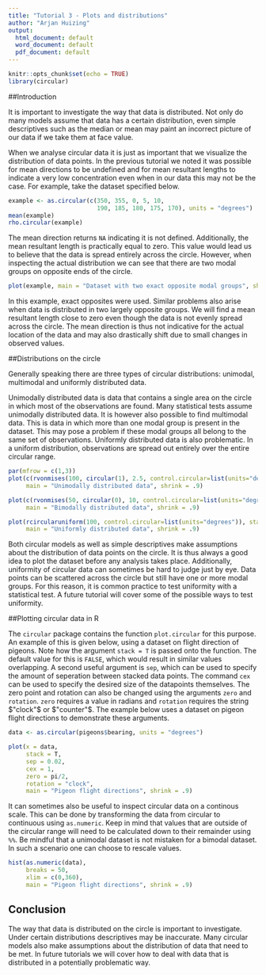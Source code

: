 ```yaml
---
title: "Tutorial 3 - Plots and distributions"
author: "Arjan Huizing"
output:
  html_document: default
  word_document: default
  pdf_document: default
---
```


```r
knitr::opts_chunk$set(echo = TRUE)
library(circular)
```

##Introduction

It is important to investigate the way that data is distributed. Not only do many models assume that data has a certain distribution, even simple descriptives such as the median or mean may paint an incorrect picture of our data if we take them at face value. 

When we analyse circular data it is just as important that we visualize the distribution of data points. In the previous tutorial we noted it was possible for mean directions to be undefined and for mean resultant lengths to indicate a very low concentration even when in our data this may not be the case. For example, take the dataset specified below. 

```r
example <- as.circular(c(350, 355, 0, 5, 10, 
                         190, 185, 180, 175, 170), units = "degrees")
mean(example)
rho.circular(example)
```

The mean direction returns `NA` indicating it is not defined. Additionally, the mean resultant length is practically equal to zero. This value would lead us to believe that the data is spread entirely across the circle. However, when inspecting the actual distribution we can see that there are two modal groups on opposite ends of the circle.

```r
plot(example, main = "Dataset with two exact opposite modal groups", shrink = .9)
```

In this example, exact opposites were used. Similar problems also arise when data is distributed in two largely opposite groups. We will find a mean resultant length close to zero even though the data is not evenly spread across the circle. The mean direction is thus not indicative for the actual location of the data and may also drastically shift due to small changes in observed values.

##Distributions on the circle

Generally speaking there are three types of circular distributions: unimodal, multimodal and uniformly distributed data. 

Unimodally distributed data is data that contains a single area on the circle in which most of the observations are found. Many statistical tests assume unimodally distributed data. It is however also possible to find multimodal data. This is data in which more than one modal group is present in the dataset. This may pose a problem if these modal groups all belong to the same set of observations. Uniformly distributed data is also problematic. In a uniform distribution, observations are spread out entirely over the entire circular range.

```r
par(mfrow = c(1,3))
plot(c(rvonmises(100, circular(1), 2.5, control.circular=list(units="degrees")), circular(4)), stack = T,
     main = "Unimodally distributed data", shrink = .9)

plot(c(rvonmises(50, circular(0), 10, control.circular=list(units="degrees")),rvonmises(50, circular(2), 10, control.circular=list(units="degrees"))), stack = T,
     main = "Bimodally distributed data", shrink = .9)

plot(rcircularuniform(100, control.circular=list(units="degrees")), stack = T,
     main = "Uniformly distributed data", shrink = .9)
```

Both circular models as well as simple descriptives make assumptions about the distribution of data points on the circle. It is thus always a good idea to plot the dataset before any analysis takes place. Additionally, uniformity of circular data can sometimes be hard to judge just by eye. Data points can be scattered across the circle but still have one or more modal groups. For this reason, it is common practice to test uniformity with a statistical test. A future tutorial will cover some of the possible ways to test uniformity.


##Plotting circular data in R

The `circular` package contains the function `plot.circular` for this purpose. An example of this is given below, using a dataset on flight direction of pigeons. Note how the argument `stack = T` is passed onto the function. The default value for this is `FALSE`, which would result in similar values overlapping. A second useful argument is `sep`, which can be used to specify the amount of seperation between stacked data points. The command `cex` can be used to specify the desired size of the datapoints themselves. The zero point and rotation can also be changed using the arguments `zero` and `rotation`. `zero` requires a value in radians and `rotation` requires the string $"clock"$ or $"counter"$. The example below uses a dataset on pigeon flight directions to demonstrate these arguments.

```r
data <- as.circular(pigeons$bearing, units = "degrees")

plot(x = data, 
     stack = T,
     sep = 0.02,
     cex = 1,
     zero = pi/2,
     rotation = "clock",
     main = "Pigeon flight directions", shrink = .9)
```

It can sometimes also be useful to inspect circular data on a continous scale. This can be done by transforming the data from circular to continuous using `as.numeric`. Keep in mind that values that are outside of the circular range will need to be calculated down to their remainder using `%%`. Be mindful that a unimodal dataset is not mistaken for a bimodal dataset. In such a scenario one can choose to rescale values.

```r
hist(as.numeric(data),
     breaks = 50,
     xlim = c(0,360),
     main = "Pigeon flight directions", shrink = .9)
```

## Conclusion

The way that data is distributed on the circle is important to investigate. Under certain distributions descriptives may be inaccurate. Many circular models also make assumptions about the distribution of data that need to be met. In future tutorials we will cover how to deal with data that is distributed in a potentially problematic way. 
